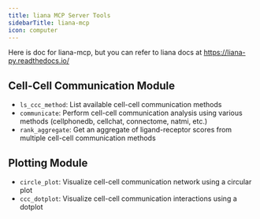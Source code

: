 ```yaml
---
title: liana MCP Server Tools
sidebarTitle: liana-mcp
icon: computer
---
```


Here is doc for liana-mcp, but you can refer to liana docs at https://liana-py.readthedocs.io/

## Cell-Cell Communication Module

- `ls_ccc_method`: List available cell-cell communication methods
- `communicate`: Perform cell-cell communication analysis using various methods (cellphonedb, cellchat, connectome, natmi, etc.)
- `rank_aggregate`: Get an aggregate of ligand-receptor scores from multiple cell-cell communication methods

## Plotting Module

- `circle_plot`: Visualize cell-cell communication network using a circular plot
- `ccc_dotplot`: Visualize cell-cell communication interactions using a dotplot
 
